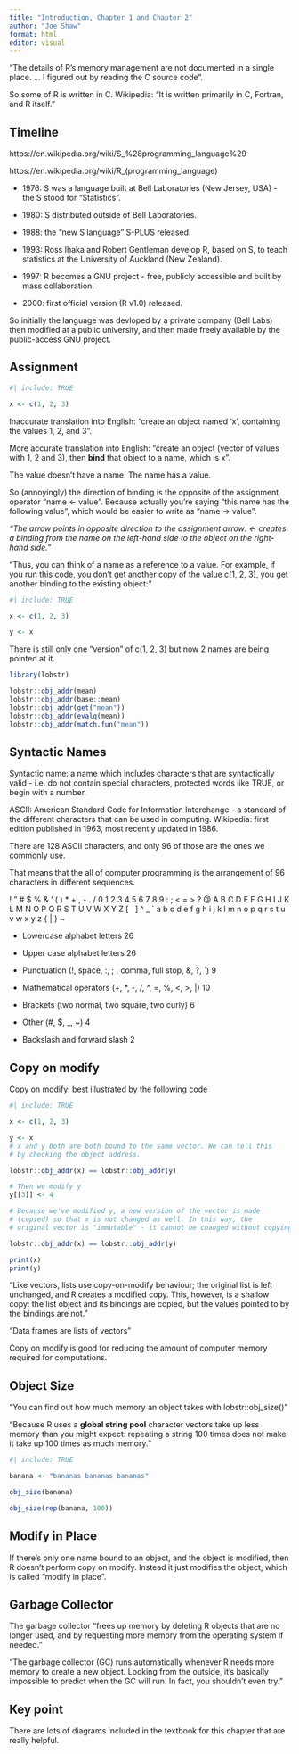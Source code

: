 ```yaml
---
title: "Introduction, Chapter 1 and Chapter 2"
author: "Joe Shaw"
format: html
editor: visual
---
```


"The details of R's memory management are not documented in a single place. ... I figured out by reading the C source code".

So some of R is written in C. Wikipedia: "It is written primarily in C, Fortran, and R itself."

## Timeline

https://en.wikipedia.org/wiki/S\_%28programming_language%29

https://en.wikipedia.org/wiki/R\_(programming_language)

-   1976: S was a language built at Bell Laboratories (New Jersey, USA) - the S stood for "Statistics".

-   1980: S distributed outside of Bell Laboratories.

-   1988: the "new S language" S-PLUS released.

-   1993: Ross Ihaka and Robert Gentleman develop R, based on S, to teach statistics at the University of Auckland (New Zealand).

-   1997: R becomes a GNU project - free, publicly accessible and built by mass collaboration.

-   2000: first official version (R v1.0) released.

So initially the language was devloped by a private company (Bell Labs) then modified at a public university, and then made freely available by the public-access GNU project.

## Assignment

```r
#| include: TRUE

x <- c(1, 2, 3)

```

Inaccurate translation into English: "create an object named 'x', containing the values 1, 2, and 3".

More accurate translation into English: "create an object (vector of values with 1, 2 and 3), then **bind** that object to a name, which is x".

The value doesn't have a name. The name has a value.

So (annoyingly) the direction of binding is the opposite of the assignment operator "name \<- value". Because actually you're saying "this name has the following value", which would be easier to write as "name -\> value".

*"The arrow points in opposite direction to the assignment arrow: \<- creates a binding from the name on the left-hand side to the object on the right-hand side."*

"Thus, you can think of a name as a reference to a value. For example, if you run this code, you don't get another copy of the value c(1, 2, 3), you get another binding to the existing object:"

```r
#| include: TRUE

x <- c(1, 2, 3)

y <- x

```

There is still only one "version" of c(1, 2, 3) but now 2 names are being pointed at it.

```r

library(lobstr)

lobstr::obj_addr(mean)
lobstr::obj_addr(base::mean)
lobstr::obj_addr(get("mean"))
lobstr::obj_addr(evalq(mean))
lobstr::obj_addr(match.fun("mean"))

```

## Syntactic Names

Syntactic name: a name which includes characters that are syntactically valid - i.e. do not contain special characters, protected words like TRUE, or begin with a number.

ASCII: American Standard Code for Information Interchange - a standard of the different characters that can be used in computing. Wikipedia: first edition published in 1963, most recently updated in 1986.

There are 128 ASCII characters, and only 96 of those are the ones we commonly use.

That means that the all of computer programming is the arrangement of 96 characters in different sequences.

! " \# \$ % & ' ( ) \* + , - . / 0 1 2 3 4 5 6 7 8 9 : ; \< = \> ? \@ A B C D E F G H I J K L M N O P Q R S T U V W X Y Z \[   \] \^ \_ \` a b c d e f g h i j k l m n o p q r s t u v w x y z { \| } \~

-   Lowercase alphabet letters 26

-   Upper case alphabet letters 26

-   Punctuation (!, space, :, ; , comma, full stop, &, ?, \`) 9

-   Mathematical operators (+, \*, -, /, \^, =, %, \<, \>, \|) 10

-   Brackets (two normal, two square, two curly) 6

-   Other (#, \$, \_, \~) 4

-   Backslash and forward slash 2

## Copy on modify

Copy on modify: best illustrated by the following code

```r
#| include: TRUE

x <- c(1, 2, 3)

y <- x
# x and y both are both bound to the same vector. We can tell this 
# by checking the object address.

lobstr::obj_addr(x) == lobstr::obj_addr(y)

# Then we modify y
y[[3]] <- 4

# Because we've modified y, a new version of the vector is made 
# (copied) so that x is not changed as well. In this way, the 
# original vector is "immutable" - it cannot be changed without copying it.

lobstr::obj_addr(x) == lobstr::obj_addr(y)

print(x)
print(y)

```

"Like vectors, lists use copy-on-modify behaviour; the original list is left unchanged, and R creates a modified copy. This, however, is a shallow copy: the list object and its bindings are copied, but the values pointed to by the bindings are not."

"Data frames are lists of vectors"

Copy on modify is good for reducing the amount of computer memory required for computations.

## Object Size

"You can find out how much memory an object takes with lobstr::obj_size()"

"Because R uses a **global string pool** character vectors take up less memory than you might expect: repeating a string 100 times does not make it take up 100 times as much memory."

```r
#| include: TRUE

banana <- "bananas bananas bananas"

obj_size(banana)

obj_size(rep(banana, 100))

```

## Modify in Place

If there's only one name bound to an object, and the object is modified, then R doesn't perform copy on modify. Instead it just modifies the object, which is called "modify in place".

## Garbage Collector

The garbage collector "frees up memory by deleting R objects that are no longer used, and by requesting more memory from the operating system if needed."

"The garbage collector (GC) runs automatically whenever R needs more memory to create a new object. Looking from the outside, it's basically impossible to predict when the GC will run. In fact, you shouldn't even try."

## Key point

There are lots of diagrams included in the textbook for this chapter that are really helpful.

